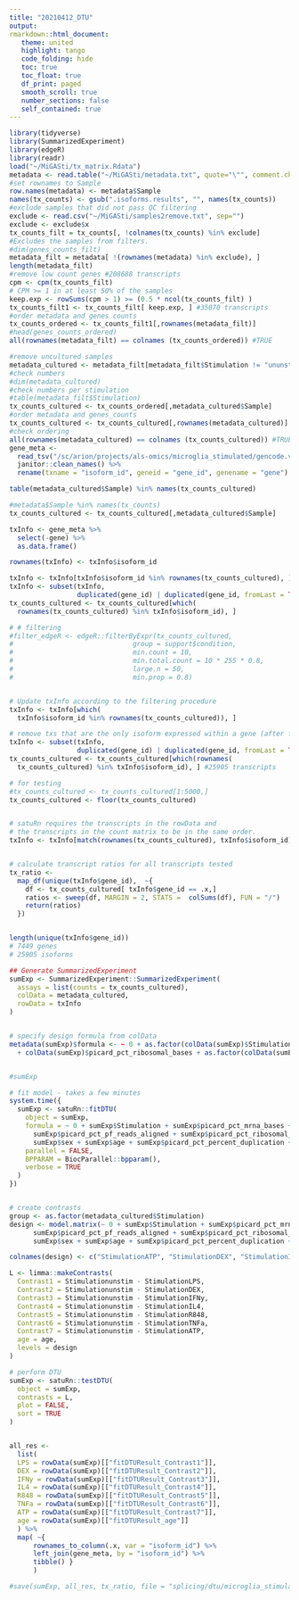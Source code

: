 ```yaml
---
title: "20210412_DTU"
output: 
rmarkdown::html_document:
   theme: united
   highlight: tango
   code_folding: hide
   toc: true
   toc_float: true
   df_print: paged
   smooth_scroll: true
   number_sections: false
   self_contained: true 
---
```


```r
library(tidyverse)
library(SummarizedExperiment)
library(edgeR)
library(readr)
load("~/MiGASti/tx_matrix.Rdata")
metadata <- read.table("~/MiGASti/metadata.txt", quote="\"", comment.char="")
#set rownames to Sample
row.names(metadata) <- metadata$Sample
names(tx_counts) <- gsub(".isoforms.results", "", names(tx_counts))
#exclude samples that did not pass QC filtering
exclude <- read.csv("~/MiGASti/samples2remove.txt", sep="")
exclude <- exclude$x
tx_counts_filt = tx_counts[, !colnames(tx_counts) %in% exclude] 
#Excludes the samples from filters. 
#dim(genes_counts_filt)
metadata_filt = metadata[ !(rownames(metadata) %in% exclude), ]
length(metadata_filt)
#remove low count genes #208688 transcripts
cpm <- cpm(tx_counts_filt) 
# CPM >= 1 in at least 50% of the samples
keep.exp <- rowSums(cpm > 1) >= (0.5 * ncol(tx_counts_filt) )
tx_counts_filt1 <- tx_counts_filt[ keep.exp, ] #35070 transcripts 
#order metadata and genes counts
tx_counts_ordered <- tx_counts_filt1[,rownames(metadata_filt)]
#head(genes_counts_ordered)
all(rownames(metadata_filt) == colnames (tx_counts_ordered)) #TRUE

#remove uncultured samples
metadata_cultured <- metadata_filt[metadata_filt$Stimulation != "ununstim",]
#check numbers
#dim(metadata_cultured)
#check numbers per stimulation
#table(metadata_filt$Stimulation)
tx_counts_cultured <- tx_counts_ordered[,metadata_cultured$Sample]
#order metadata and genes_counts
tx_counts_cultured <- tx_counts_cultured[,rownames(metadata_cultured)]
#check ordering
all(rownames(metadata_cultured) == colnames (tx_counts_cultured)) #TRUE
gene_meta <- 
  read_tsv("/sc/arion/projects/als-omics/microglia_stimulated/gencode.v30.tx2gene.tsv") %>% 
  janitor::clean_names() %>%
  rename(txname = "isoform_id", geneid = "gene_id", genename = "gene")

table(metadata_cultured$Sample) %in% names(tx_counts_cultured)

#metadata$Sample %in% names(tx_counts)
tx_counts_cultured <- tx_counts_cultured[,metadata_cultured$Sample]

txInfo <- gene_meta %>%
  select(-gene) %>%
  as.data.frame()

rownames(txInfo) <- txInfo$isoform_id

txInfo <- txInfo[txInfo$isoform_id %in% rownames(tx_counts_cultured), ]
txInfo <- subset(txInfo, 
                 duplicated(gene_id) | duplicated(gene_id, fromLast = TRUE))
tx_counts_cultured <- tx_counts_cultured[which(
  rownames(tx_counts_cultured) %in% txInfo$isoform_id), ]

# # filtering
#filter_edgeR <- edgeR::filterByExpr(tx_counts_cultured,
#                              group = support$condition,
#                              min.count = 10,
#                              min.total.count = 10 * 255 * 0.8,
#                              large.n = 50,
#                              min.prop = 0.8) 


# Update txInfo according to the filtering procedure
txInfo <- txInfo[which(
  txInfo$isoform_id %in% rownames(tx_counts_cultured)), ]

# remove txs that are the only isoform expressed within a gene (after filtering)
txInfo <- subset(txInfo, 
                 duplicated(gene_id) | duplicated(gene_id, fromLast = TRUE))
tx_counts_cultured <- tx_counts_cultured[which(rownames(
  tx_counts_cultured) %in% txInfo$isoform_id), ] #25905 transcripts

# for testing
#tx_counts_cultured <- tx_counts_cultured[1:5000,]
tx_counts_cultured <- floor(tx_counts_cultured)


# satuRn requires the transcripts in the rowData and 
# the transcripts in the count matrix to be in the same order.
txInfo <- txInfo[match(rownames(tx_counts_cultured), txInfo$isoform_id), ]


# calculate transcript ratios for all transcripts tested
tx_ratio <- 
  map_df(unique(txInfo$gene_id),  ~{
    df <- tx_counts_cultured[ txInfo$gene_id == .x,]
    ratios <- sweep(df, MARGIN = 2, STATS =  colSums(df), FUN = "/")
    return(ratios)
  })


length(unique(txInfo$gene_id))
# 7449 genes
# 25905 isoforms

## Generate SummarizedExperiment
sumExp <- SummarizedExperiment::SummarizedExperiment(
  assays = list(counts = tx_counts_cultured),
  colData = metadata_cultured,
  rowData = txInfo
)


# specify design formula from colData
metadata(sumExp)$formula <- ~ 0 + as.factor(colData(sumExp)$Stimulation) + as.factor(colData(sumExp)$Region) + colData(sumExp)$picard_pct_mrna_bases + 
  + colData(sumExp)$picard_pct_ribosomal_bases + as.factor(colData(sumExp)$Sex) + colData(sumExp)$Age + colData(sumExp)$picard_pct_percent_duplication + colData(sumExp)$picard_pct_pf_reads_aligned


#sumExp

# fit model - takes a few minutes
system.time({
  sumExp <- satuRn::fitDTU(
    object = sumExp,
    formula = ~ 0 + sumExp$Stimulation + sumExp$picard_pct_mrna_bases + 
      sumExp$picard_pct_pf_reads_aligned + sumExp$picard_pct_ribosomal_bases + 
      sumExp$sex + sumExp$age + sumExp$picard_pct_percent_duplication + sumExp$Region,
    parallel = FALSE,
    BPPARAM = BiocParallel::bpparam(),
    verbose = TRUE
  )
})


# create contrasts
group <- as.factor(metadata_cultured$Stimulation)
design <- model.matrix(~ 0 + sumExp$Stimulation + sumExp$picard_pct_mrna_bases + sumExp$Region +
      sumExp$picard_pct_pf_reads_aligned + sumExp$picard_pct_ribosomal_bases + 
      sumExp$sex + sumExp$age + sumExp$picard_pct_percent_duplication + sumExp$Region) # construct design matrix

colnames(design) <- c("StimulationATP", "StimulationDEX", "StimulationIFNy", "StimulationIL4", "StimulationLPS", "StimulationR848", "StimulationTNFa", "Stimulationunstim", "picard_pct_mrna_bases", "RegionGFM", "RegionGFS", "RegionGTS", "RegionSVZ", "RegionTHA", "picard_pct_pf_reads_aligned", "picard_pct_ribosomal_bases", "sexm", "age", "picard_pct_percent_duplication")

L <- limma::makeContrasts(
  Contrast1 = Stimulationunstim - StimulationLPS,
  Contrast2 = Stimulationunstim - StimulationDEX,
  Contrast3 = Stimulationunstim - StimulationIFNy,
  Contrast4 = Stimulationunstim - StimulationIL4,
  Contrast5 = Stimulationunstim - StimulationR848,
  Contrast6 = Stimulationunstim - StimulationTNFa,
  Contrast7 = Stimulationunstim - StimulationATP,
  age = age,
  levels = design
)

# perform DTU
sumExp <- satuRn::testDTU(
  object = sumExp,
  contrasts = L,
  plot = FALSE,
  sort = TRUE
)


all_res <- 
  list(
  LPS = rowData(sumExp)[["fitDTUResult_Contrast1"]],
  DEX = rowData(sumExp)[["fitDTUResult_Contrast2"]],
  IFNy = rowData(sumExp)[["fitDTUResult_Contrast3"]],
  IL4 = rowData(sumExp)[["fitDTUResult_Contrast4"]],
  R848 = rowData(sumExp)[["fitDTUResult_Contrast5"]],
  TNFa = rowData(sumExp)[["fitDTUResult_Contrast6"]],
  ATP = rowData(sumExp)[["fitDTUResult_Contrast7"]],
  age = rowData(sumExp)[["fitDTUResult_age"]]
  ) %>%
  map( ~{
      rownames_to_column(.x, var = "isoform_id") %>% 
      left_join(gene_meta, by = "isoform_id") %>%
      tibble() }
      )

#save(sumExp, all_res, tx_ratio, file = "splicing/dtu/microglia_stimulation_dtu.RData")
```

